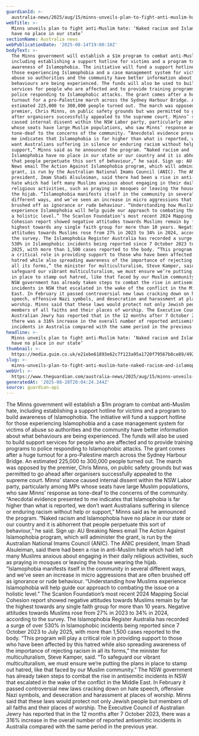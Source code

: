 ```yaml
---
guardianId: >-
  australia-news/2025/aug/15/minns-unveils-plan-to-fight-anti-muslim-hate-naked-racism-and-islamophobia-have-no-place-in-our-state-ntwnfb
webTitle: >-
  Minns unveils plan to fight anti-Muslim hate: ‘Naked racism and Islamophobia
  have no place in our state’
sectionName: Australia news
webPublicationDate: '2025-08-14T19:00:10Z'
bodyText: >-
  The Minns government will establish a $1m program to combat anti-Muslim hate,
  including establishing a support hotline for victims and a program to build
  awareness of Islamophobia. The initiative will fund a support hotline for
  those experiencing Islamophobia and a case management system for victims of
  abuse so authorities and the community have better information about what
  behaviours are being experienced. The funds will also be used to build support
  services for people who are affected and to provide training programs to
  police responding to Islamophobic attacks. The grant comes after a huge
  turnout for a pro-Palestine march across the Sydney Harbour Bridge. An
  estimated 225,000 to 300,000 people turned out. The march was opposed by the
  premier, Chris Minns, on public safety grounds but was permitted to go ahead
  after organisers successfully appealed to the supreme court. Minns’ stance
  caused internal dissent within the NSW Labor party, particularly among MPs
  whose seats have large Muslim populations, who saw Minns’ response as
  tone-deaf to the concerns of the community. “Anecdotal evidence presented to
  me indicates that Islamophobia is far higher than what is reported, we don’t
  want Australians suffering in silence or enduring racism without help or
  support,” Minns said as he announced the program. “Naked racism and
  Islamophobia have no place in our state or our country and it is abhorrent
  that people perpetuate this sort of behaviour,” he said. Sign up: AU Breaking
  News email The Action Against Islamophobia program, which will administer the
  grant, is run by the Australian National Imams Council (ANIC). The ANIC
  president, Imam Shadi Alsuleiman, said there had been a rise in anti-Muslim
  hate which had left many Muslims anxious about engaging in their daily
  religious activities, such as praying in mosques or leaving the house wearing
  the hijab. “Islamophobia manifests itself in the community in several
  different ways, and we’ve seen an increase in micro aggressions that are often
  brushed off as ignorance or rude behaviour. “Understanding how Muslims
  experience Islamophobia will help guide our approach to combating the issue on
  a holistic level.” The Scanlon Foundation’s most recent 2024 Mapping Social
  Cohesion report showed negative attitudes towards Muslims remain by far the
  highest towards any single faith group for more than 10 years. Negative
  attitudes towards Muslims rose from 27% in 2023 to 34% in 2024, according to
  the survey. The Islamophobia Register Australia has recorded a surge of over
  530% in Islamophobic incidents being reported since 7 October 2023 to July
  2025, with more than 1,500 cases reported to the body. “This program will play
  a critical role in providing support to those who have been affected by this
  hatred while also spreading awareness of the importance of rejecting racism in
  all its forms,” the minister for multiculturalism, Steve Kamper, said. “To
  safeguard our vibrant multiculturalism, we must ensure we’re putting the plans
  in place to stamp out hatred, like that faced by our Muslim community.” The
  NSW government has already taken steps to combat the rise in antisemitic
  incidents in NSW that escalated in the wake of the conflict in the Middle
  East. In February it passed controversial new laws cracking down on hate
  speech, offensive Nazi symbols, and desecration and harassment at places of
  worship. Minns said that these laws would protect not only Jewish people but
  members of all faiths and their places of worship. The Executive Council of
  Australian Jewry has reported that in the 12 months after 7 October 2023,
  there was a 316% increase in the overall number of reported antisemitic
  incidents in Australia compared with the same period in the previous year.
headline: >-
  Minns unveils plan to fight anti-Muslim hate: ‘Naked racism and Islamophobia
  have no place in our state’
thumbnail: >-
  https://media.guim.co.uk/e21ebe61893e62c7f123a95a1720f79567b8ce89/492_0_2461_1969/500.jpg
slug: >-
  minns-unveils-plan-to-fight-anti-muslim-hate-naked-racism-and-islamophobia-have-no-place-in-our-state
webUrl: >-
  https://www.theguardian.com/australia-news/2025/aug/15/minns-unveils-plan-to-fight-anti-muslim-hate-naked-racism-and-islamophobia-have-no-place-in-our-state-ntwnfb
generatedAt: '2025-08-28T20:04:24.244Z'
source: guardian-api
---
```

The Minns government will establish a $1m program to combat anti-Muslim hate, including establishing a support hotline for victims and a program to build awareness of Islamophobia. The initiative will fund a support hotline for those experiencing Islamophobia and a case management system for victims of abuse so authorities and the community have better information about what behaviours are being experienced. The funds will also be used to build support services for people who are affected and to provide training programs to police responding to Islamophobic attacks. The grant comes after a huge turnout for a pro-Palestine march across the Sydney Harbour Bridge. An estimated 225,000 to 300,000 people turned out. The march was opposed by the premier, Chris Minns, on public safety grounds but was permitted to go ahead after organisers successfully appealed to the supreme court. Minns’ stance caused internal dissent within the NSW Labor party, particularly among MPs whose seats have large Muslim populations, who saw Minns’ response as tone-deaf to the concerns of the community. “Anecdotal evidence presented to me indicates that Islamophobia is far higher than what is reported, we don’t want Australians suffering in silence or enduring racism without help or support,” Minns said as he announced the program. “Naked racism and Islamophobia have no place in our state or our country and it is abhorrent that people perpetuate this sort of behaviour,” he said. Sign up: AU Breaking News email The Action Against Islamophobia program, which will administer the grant, is run by the Australian National Imams Council (ANIC). The ANIC president, Imam Shadi Alsuleiman, said there had been a rise in anti-Muslim hate which had left many Muslims anxious about engaging in their daily religious activities, such as praying in mosques or leaving the house wearing the hijab. “Islamophobia manifests itself in the community in several different ways, and we’ve seen an increase in micro aggressions that are often brushed off as ignorance or rude behaviour. “Understanding how Muslims experience Islamophobia will help guide our approach to combating the issue on a holistic level.” The Scanlon Foundation’s most recent 2024 Mapping Social Cohesion report showed negative attitudes towards Muslims remain by far the highest towards any single faith group for more than 10 years. Negative attitudes towards Muslims rose from 27% in 2023 to 34% in 2024, according to the survey. The Islamophobia Register Australia has recorded a surge of over 530% in Islamophobic incidents being reported since 7 October 2023 to July 2025, with more than 1,500 cases reported to the body. “This program will play a critical role in providing support to those who have been affected by this hatred while also spreading awareness of the importance of rejecting racism in all its forms,” the minister for multiculturalism, Steve Kamper, said. “To safeguard our vibrant multiculturalism, we must ensure we’re putting the plans in place to stamp out hatred, like that faced by our Muslim community.” The NSW government has already taken steps to combat the rise in antisemitic incidents in NSW that escalated in the wake of the conflict in the Middle East. In February it passed controversial new laws cracking down on hate speech, offensive Nazi symbols, and desecration and harassment at places of worship. Minns said that these laws would protect not only Jewish people but members of all faiths and their places of worship. The Executive Council of Australian Jewry has reported that in the 12 months after 7 October 2023, there was a 316% increase in the overall number of reported antisemitic incidents in Australia compared with the same period in the previous year.
